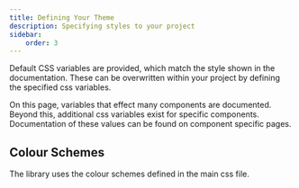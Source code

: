 ```yaml
---
title: Defining Your Theme
description: Specifying styles to your project
sidebar:
    order: 3
---
```


Default CSS variables are provided, which match the style shown in the documentation. These can be overwritten within your project by defining the specified css variables.

On this page, variables that effect many components are documented. Beyond this, additional css variables exist for specific components. Documentation of these values can be found on component specific pages.

## Colour Schemes
The library uses the colour schemes defined in the main css file.
<ColorScheme/>